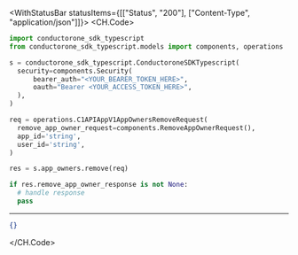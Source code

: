 

<WithStatusBar statusItems={[["Status", "200"], ["Content-Type", "application/json"]]}>
  <CH.Code>
  ```python Remove.py
  import conductorone_sdk_typescript
from conductorone_sdk_typescript.models import components, operations

s = conductorone_sdk_typescript.ConductoroneSDKTypescript(
    security=components.Security(
        bearer_auth="<YOUR_BEARER_TOKEN_HERE>",
        oauth="Bearer <YOUR_ACCESS_TOKEN_HERE>",
    ),
)

req = operations.C1APIAppV1AppOwnersRemoveRequest(
    remove_app_owner_request=components.RemoveAppOwnerRequest(),
    app_id='string',
    user_id='string',
)

res = s.app_owners.remove(req)

if res.remove_app_owner_response is not None:
    # handle response
    pass
  ```
  ---

  ```json Example Response
  {}
  ```
  </CH.Code>
</WithStatusBar>
